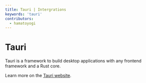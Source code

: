 ```yaml
---
title: Tauri | Intergrations
keywords: 'tauri'
contributors:
  - hamatoyogi
---
```


# Tauri

Tauri is a framework to build desktop applications with any frontend framework and a Rust core.

Learn more on the [Tauri website](https://tauri.app/v1/guides/getting-started/setup/qwik/).
